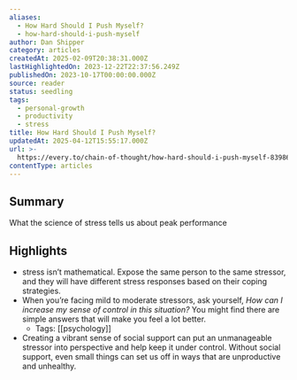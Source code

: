 ```yaml
---
aliases:
  - How Hard Should I Push Myself?
  - how-hard-should-i-push-myself
author: Dan Shipper
category: articles
createdAt: 2025-02-09T20:38:31.000Z
lastHighlightedOn: 2023-12-22T22:37:56.249Z
publishedOn: 2023-10-17T00:00:00.000Z
source: reader
status: seedling
tags:
  - personal-growth
  - productivity
  - stress
title: How Hard Should I Push Myself?
updatedAt: 2025-04-12T15:55:17.000Z
url: >-
  https://every.to/chain-of-thought/how-hard-should-i-push-myself-83986449-8ffb-40de-9e61-214dd387b6b8
contentType: articles
---
```

## Summary

What the science of stress tells us about peak performance

## Highlights

- stress isn’t mathematical. Expose the same person to the same stressor, and they will have different stress responses based on their coping strategies.
- When you’re facing mild to moderate stressors, ask yourself, _How can I increase my sense of control in this situation?_ You might find there are simple answers that will make you feel a lot better.
    - Tags: [[psychology]]
- Creating a vibrant sense of social support can put an unmanageable stressor into perspective and help keep it under control. Without social support, even small things can set us off in ways that are unproductive and unhealthy.
